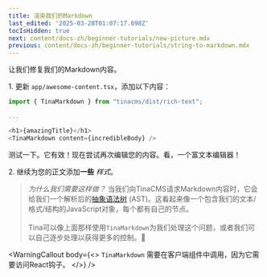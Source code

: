 ```yaml
---
title: 渲染我们的Markdown
last_edited: '2025-03-28T01:07:17.698Z'
tocIsHidden: true
next: content/docs-zh/beginner-tutorials/new-picture.mdx
previous: content/docs-zh/beginner-tutorials/string-to-markdown.mdx
---
```


让我们修复我们的Markdown内容。

1\. 更新 `app/awesome-content.tsx`，添加以下内容：

```typescript
import { TinaMarkdown } from "tinacms/dist/rich-text";

...

<h1>{amazingTitle}</h1>
<TinaMarkdown content={incredibleBody} />

```

测试一下。它有效！现在尝试再次编辑您的内容。看，一个富文本编辑器！

2\. 继续为您的正文添加**一些** *样式*。

> *为什么我们需要这样做？* 当我们向TinaCMS请求Markdown内容时，它会给我们一个解析后的[抽象语法树](https://en.wikipedia.org/wiki/Abstract_syntax_tree) (AST)。这看起来像一个包含我们的文本/格式/结构的JavaScript对象，每个都有自己的节点。\
> \
> Tina可以像上面那样使用`TinaMarkdown`为我们处理这个问题，或者我们可以自己逐步处理以获得更多的控制。🔧

<WarningCallout
  body={<>
    `TinaMarkdown` 需要在客户端组件中调用，因为它需要访问React钩子。
  </>}
/>